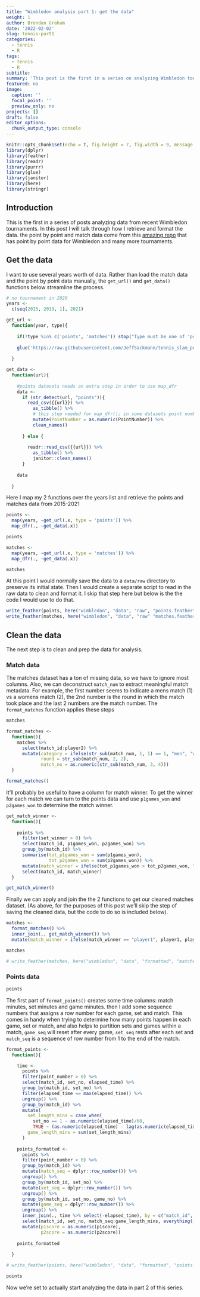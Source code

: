 ```yaml
---
title: "Wimbledon analysis part 1: get the data"
weight: 1
author: Brendan Graham
date: '2022-02-02'
slug: tennis-part1
categories: 
  - tennis
  - R
tags:
  - tennis
  - R
subtitle: 
summary: 'This post is the first in a series on analyzing Wimbledon tournament data.'
featured: no
image:
  caption: ''
  focal_point: ''
  preview_only: no
projects: []
draft: false
editor_options: 
  chunk_output_type: console
---
```


```r
knitr::opts_chunk$set(echo = T, fig.height = 7, fig.width = 9, message = FALSE, warning = FALSE)
library(dplyr)
library(feather)
library(readr)
library(purrr)
library(glue)
library(janitor)
library(here)
library(stringr)
```

## Introduction

This is the first in a series of posts analyzing data from recent Wimbledon tournaments. In this post I will talk through how I retrieve and format the data. the point by point and match data come from this [amazing repo](https://github.com/JeffSackmann/tennis_slam_pointbypoint/) that has point by point data for Wimbledon and many more tournaments.

## Get the data

I want to use several years worth of data. Rather than load the match data and the point by point data manually, the `get_url()` and `get_data()` functions below streamline the process.

```r
# no tournament in 2020
years <-
  c(seq(2015, 2019, 1), 2021)

get_url <- 
  function(year, type){
    
    if(!type %in% c('points', 'matches')) stop("Type must be one of 'points' or 'maches'")
    
    glue('https://raw.githubusercontent.com/JeffSackmann/tennis_slam_pointbypoint/master/{year}-wimbledon-{type}.csv')
    
  }

get_data <- 
  function(url){
    
    #points datasets needs an extra step in order to use map_dfr
    data <- 
      if (str_detect(url, "points")){
        read_csv({{url}}) %>%
          as_tibble() %>%
          # this step needed for map_dfr(); in some datasets point number is numeric, others its a character
          mutate(PointNumber = as.numeric(PointNumber)) %>%
          clean_names()
        
      } else {
        
        readr::read_csv({{url}}) %>%
          as_tibble() %>%
          janitor::clean_names()
      }
    
    data
    
  }

```

Here I map my 2 functions over the years list and retrieve the points and matches data from 2015-2021
```r
points <-
  map(years, ~get_url(.x, type = 'points')) %>%
  map_dfr(., ~get_data(.x)) 

points

```

```r

matches <-
  map(years, ~get_url(.x, type = 'matches')) %>%
  map_dfr(., ~get_data(.x)) 

matches
```

At this point I would normally save the data to a `data/raw` directory to preserve its initial state. Then I would create a separate script to read in the raw data to clean and format it. I skip that step here but below is the the code I would use to do that.

```r

write_feather(points, here("wimbledon", "data", "raw", "points.feather"))
write_feather(matches, here("wimbledon", "data", "raw" "matches.feather"))

```

## Clean the data

The next step is to clean and prep the data for analysis.

### Match data

The matches dataset has a ton of missing data, so we have to ignore most columns. Also, we can deconstruct `match_num` to extract meaningful match metadata. For example, the first number seems to indicate a mens match (1) vs a womens match (2), the 2nd number is the round in which the match took place and the last 2 numbers are the match number. The `format_matches` function applies these steps  

```r
matches
```

```r
format_matches <- 
  function(){
    matches %>%
      select(match_id:player2) %>%
      mutate(category = ifelse(str_sub(match_num, 1, 1) == 1, "men", "women"),
             round = str_sub(match_num, 2, 2),
             match_no = as.numeric(str_sub(match_num, 3, 4)))
  }

format_matches()

```

It'll probably be useful to have a column for match winner. To get the winner for each match we can turn to the points data and use `p1games_won` and `p2games_won` to determine the match winner.

```r

get_match_winner <- 
  function(){
    
    points %>%
      filter(set_winner > 0) %>%
      select(match_id, p1games_won, p2games_won) %>%
      group_by(match_id) %>%
      summarise(tot_p1games_won = sum(p1games_won),
                tot_p2games_won = sum(p2games_won)) %>%
      mutate(match_winner = ifelse(tot_p1games_won > tot_p2games_won, "player1", "player2")) %>%
      select(match_id, match_winner)
  }

get_match_winner()

```

Finally we can apply and join the the 2 functions to get our cleaned matches dataset. (As above, for the purposes of this post we'll skip the step of saving the cleaned data, but the code to do so is included below).

```r

matches <- 
  format_matches() %>%
  inner_join(., get_match_winner()) %>%
  mutate(match_winner = ifelse(match_winner == "player1", player1, player2))

matches

# write_feather(matches, here("wimbledon", "data", "formatted", "matches.feather"))

```

### Points data

```r
points
```

The first part of `format_points()` creates some time columns: match minutes, set minutes and game minutes. then I add some sequence numbers that assigns a row number for each game, set and match. This comes in handy when trying to determine how many points happen in each game, set or match, and also helps to partition sets and games within a match, `game_seq` will reset after every game, `set_seq` rests after each set and `match_seq` is a sequence of row number from 1 to the end of the match.

```r
format_points <- 
  function(){

    time <- 
      points %>%
      filter(point_number > 0) %>%
      select(match_id, set_no, elapsed_time) %>%
      group_by(match_id, set_no) %>%
      filter(elapsed_time == max(elapsed_time)) %>%
      ungroup() %>%
      group_by(match_id) %>%
      mutate(
        set_length_mins = case_when(
          set_no == 1 ~ as.numeric(elapsed_time)/60,
          TRUE ~ (as.numeric(elapsed_time) - lag(as.numeric(elapsed_time)))/60),
        game_length_mins = sum(set_length_mins)
      )
    
    points_formatted <- 
      points %>%
      filter(point_number > 0) %>%
      group_by(match_id) %>%
      mutate(match_seq = dplyr::row_number()) %>%
      ungroup() %>%
      group_by(match_id, set_no) %>%
      mutate(set_seq = dplyr::row_number()) %>%
      ungroup() %>%
      group_by(match_id, set_no, game_no) %>%
      mutate(game_seq = dplyr::row_number()) %>%
      ungroup() %>% 
      inner_join(., time %>% select(-elapsed_time), by = c("match_id", "set_no")) %>%
      select(match_id, set_no, match_seq:game_length_mins, everything()) %>%
      mutate(p1score = as.numeric(p1score),
             p2score = as.numeric(p2score))
    
    points_formatted
    
  }

# write_feather(points, here("wimbledon", "data", "formatted", "points.feather"))

points

```

Now we're set to actually start analyzing the data in part 2 of this series.
